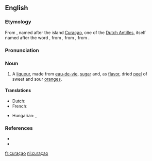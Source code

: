 ==English==

===Etymology===
From {{etyl|nl}}, named after the island [[Curaçao]], one of the [[Dutch Antilles]], itself named after the {{etyl|pt}} word {{term|curação||medical cure|lang=pt}}, from {{etyl|la}} {{term|curatio||cure|lang=la}}, from {{term|curare||to cure|lang=la}}, from {{term|cura||care, cure|lang=la}}.

===Pronunciation===
{{rfp}}

===Noun===
{{en-noun}}

# A [[liqueur]], made from [[eau-de-vie]], [[sugar]] and, as [[flavor]], dried [[peel]] of sweet and sour [[orange]]s.

====Translations====
{{trans-top|liqueur}}
* Dutch: {{t+|nl|curaçao|m}}
* French: {{t+|fr|curaçao|m}}
{{trans-mid}}
* Hungarian: {{t|hu|küraszó}}, {{t|hu|narancslikőr}}
{{trans-bottom}}

===References===
* {{R:Webster NCD 1967}}
* {{NPLarousse}}

[[fr:curaçao]]
[[nl:curaçao]]